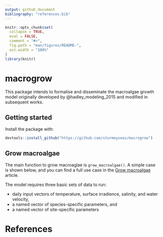 ```yaml
---
output: github_document
bibliography: "references.bib"
---
```


```r
knitr::opts_chunk$set(
  collapse = TRUE,
  eval = FALSE,
  comment = "#>",
  fig.path = "man/figures/README-",
  out.width = "100%"
)
library(knitr)
```

# macrogrow

This package intends to formalise and disseminate the macroalgae growth model originally developed by @hadley_modeling_2015 and modified in subsequent works. 

## Getting started 

Install the package with:

```r
devtools::install_github("https://github.com/stormeyseas/macrogrow")
```

## Grow macroalgae 

The main function to grow macroaglae is `grow_macroalgae()`. A simple case is shown below, and you can find a full use case in the [Grow macroalgae](vignettes/grow-macroalgae.Rmd) article.

The model requires three basic sets of data to run:

* daily input vectors of temperature, surface irradience, salinity, and water velocity, 
* a named vector of species-specific parameters, and
* a named vector of site-specific parameters

<!-- # Updates and changes -->

# References
